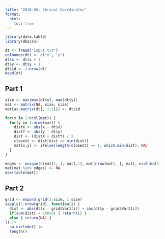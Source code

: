 ```yaml
---
title: "2018-06: Chronal Coordinates"
format: 
  html: 
    toc: true
---
```


```r
library(data.table)
library(dbscan)
```

```r
dt <- fread("input.txt")
colnames(dt) <- c("x", "y")
dt$x <- dt$x + 1
dt$y <- dt$y + 1
dt$id <- 1:nrow(dt)
head(dt)
```

## Part 1

```r
size <- max(max(dt$x), max(dt$y))
mat <- matrix(NA, size, size)
mat[as.matrix(dt[, 1:2])] <- dt$id

for(x in 1:ncol(mat)) {
  for(y in 1:nrow(mat)) {
    distX <- abs(x - dt$x)
    distY <- abs(y - dt$y)
    dist <- (distX + distY) / 2
    closest <- dist[dist == min(dist)]
    mat[x,y] <- ifelse(length(closest) == 1, which.min(dist), NA)
  }
}

edges <- unique(c(mat[1, ], mat[,1], mat[nrow(mat), ], mat[, ncol(mat)]))
mat[mat %in% edges] <- NA
max(table(mat))
```

## Part 2

```r
grid <- expand.grid(1:size, 1:size)
sapply(1:nrow(grid), function(i) {
  dist <- abs(dt$x - grid$Var1[i]) + abs(dt$y - grid$Var2[i])
  if(sum(dist) < 10000) { return(i) }
  else { return(NA) }
}) |> 
  na.exclude() |>
  length()
```

